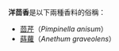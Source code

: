 '''洋茴香'''是以下兩種香料的俗稱：
* [[茴芹|茴芹]]（''Pimpinella anisum''）
* [[蒔蘿|蒔蘿]]（''Anethum graveolens''）
{{disambig|Cat=三字物種消歧義}}